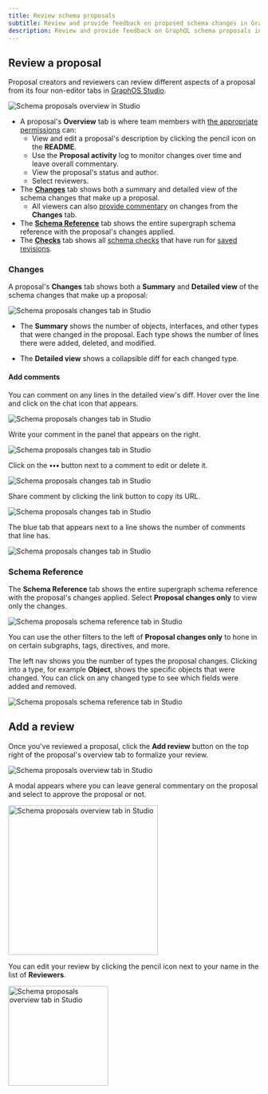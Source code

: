 ```yaml
---
title: Review schema proposals
subtitle: Review and provide feedback on proposed schema changes in GraphOS
description: Review and provide feedback on GraphQL schema proposals in GraphOS Studio. Explore changes, add comments, and approve proposals.
---
```


<GraphOSEnterpriseRequired />

## Review a proposal

Proposal creators and reviewers can review different aspects of a proposal from its four non-editor tabs in [GraphOS Studio](https://studio.apollographql.com?referrer=docs-content).

<img
  src="../img/schema-proposals/proposal-overview.jpg"
  className="screenshot"
  alt="Schema proposals overview in Studio"
/>

- A proposal's **Overview** tab is where team members with [the appropriate permissions](./configure-proposals#configure-permissions-and-approvals) can:
  - View and edit a proposal's description by clicking the pencil icon on the **README**.
  - Use the **Proposal activity** log to monitor changes over time and leave overall commentary.
  - View the proposal's status and author.
  - Select reviewers.
- The [**Changes**](#changes) tab shows both a summary and detailed view of the schema changes that make up a proposal.
  - All viewers can also [provide commentary](#add-comments) on changes from the **Changes** tab.
- The [**Schema Reference**](#schema-reference) tab shows the entire supergraph schema reference with the proposal's changes applied.
- The [**Checks**](./propose-changes#schema-checks) tab shows all [schema checks](./schema-checks) that have run for [saved revisions](./propose-changes#save-revisions).

### Changes

A proposal's **Changes** tab shows both a **Summary** and **Detailed view** of the schema changes that make up a proposal:

<img
  src="../img/schema-proposals/changes.jpg"
  className="screenshot"
  alt="Schema proposals changes tab in Studio"
/>

- The **Summary** shows the number of objects, interfaces, and other types that were changed in the proposal. Each type shows the number of lines there were added, deleted, and modified.

- The **Detailed view** shows a collapsible diff for each changed type.

#### Add comments

You can comment on any lines in the detailed view's diff. Hover over the line and click on the chat icon that appears.

<img
  src="../img/schema-proposals/add-comment.jpg"
  className="screenshot"
  alt="Schema proposals changes tab in Studio"
/>

Write your comment in the panel that appears on the right.

<img
  src="../img/schema-proposals/write-comment.jpg"
  className="screenshot"
  alt="Schema proposals changes tab in Studio"
/>

Click on the **•••** button next to a comment to edit or delete it.

<img
  src="../img/schema-proposals/edit-comment.jpg"
  className="screenshot"
  alt="Schema proposals changes tab in Studio"
/>

Share comment by clicking the link button to copy its URL.

<img
  src="../img/schema-proposals/share-comment.jpg"
  className="screenshot"
  alt="Schema proposals changes tab in Studio"
/>

The blue tab that appears next to a line shows the number of comments that line has.

<img
  src="../img/schema-proposals/comments-number.jpg"
  className="screenshot"
  alt="Schema proposals changes tab in Studio"
/>

### Schema Reference

The **Schema Reference** tab shows the entire supergraph schema reference with the proposal's changes applied. Select **Proposal changes only** to view only the changes.

<img
  src="../img/schema-proposals/schema-references-filtered.jpg"
  className="screenshot"
  alt="Schema proposals schema reference tab in Studio"
/>

You can use the other filters to the left of **Proposal changes only** to hone in on certain subgraphs, tags, directives, and more.

The left nav shows you the number of types the proposal changes. Clicking into a type, for example **Object**, shows the specific objects that were changed. You can click on any changed type to see which fields were added and removed.

<img
  src="../img/schema-proposals/schema-reference-detailed.jpg"
  className="screenshot"
  alt="Schema proposals schema reference tab in Studio"
/>

## Add a review

Once you've reviewed a proposal, click the **Add review** button on the top right of the proposal's overview tab to formalize your review.

<img
  src="../img/schema-proposals/add-review.jpg"
  className="screenshot"
  alt="Schema proposals overview tab in Studio"
/>

A modal appears where you can leave general commentary on the proposal and select to approve the proposal or not.

<img
  src="../img/schema-proposals/add-review-modal.jpg"
  className="screenshot"
  alt="Schema proposals overview tab in Studio"
  width="300"
/>

You can edit your review by clicking the pencil icon next to your name in the list of **Reviewers**.

<img
  src="../img/schema-proposals/edit-review.jpg"
  className="screenshot"
  alt="Schema proposals overview tab in Studio"
  width="200"
/>

<ApprovedSchemaProposals />
